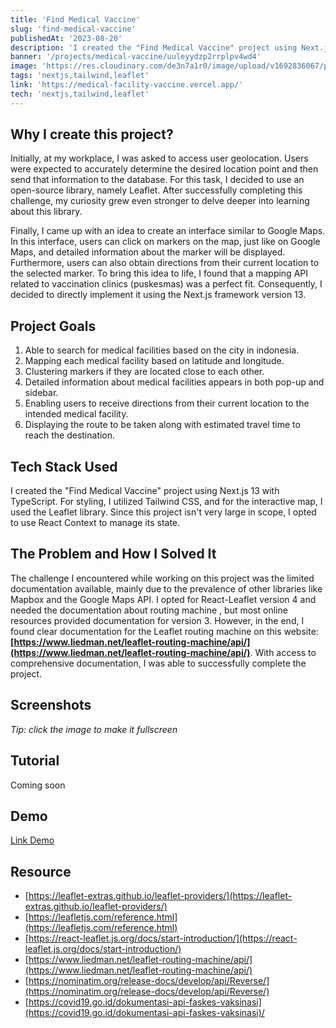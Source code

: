```yaml
---
title: 'Find Medical Vaccine'
slug: 'find-medical-vaccine'
publishedAt: '2023-08-20'
description: 'I created the "Find Medical Vaccine" project using Next.js 13 with TypeScript and leaflet'
banner: '/projects/medical-vaccine/uuleyydzp2rrplpv4wd4'
image: 'https://res.cloudinary.com/de3n7a1r0/image/upload/v1692836067/projects/medical-vaccine/uuleyydzp2rrplpv4wd4.jpg'
tags: 'nextjs,tailwind,leaflet'
link: 'https://medical-facility-vaccine.vercel.app/'
tech: 'nextjs,tailwind,leaflet'
---
```


## Why I create this project?

Initially, at my workplace, I was asked to access user geolocation. Users were expected to accurately determine the desired location point and then send that information to the database. For this task, I decided to use an open-source library, namely Leaflet. After successfully completing this challenge, my curiosity grew even stronger to delve deeper into learning about this library.

Finally, I came up with an idea to create an interface similar to Google Maps. In this interface, users can click on markers on the map, just like on Google Maps, and detailed information about the marker will be displayed. Furthermore, users can also obtain directions from their current location to the selected marker. To bring this idea to life, I found that a mapping API related to vaccination clinics (puskesmas) was a perfect fit. Consequently, I decided to directly implement it using the Next.js framework version 13.

## Project Goals

1. Able to search for medical facilities based on the city in indonesia.
2. Mapping each medical facility based on latitude and longitude.
3. Clustering markers if they are located close to each other.
4. Detailed information about medical facilities appears in both pop-up and sidebar.
5. Enabling users to receive directions from their current location to the intended medical facility.
6. Displaying the route to be taken along with estimated travel time to reach the destination.

## Tech Stack Used

I created the "Find Medical Vaccine" project using Next.js 13 with TypeScript. For styling, I utilized Tailwind CSS, and for the interactive map, I used the Leaflet library. Since this project isn't very large in scope, I opted to use React Context to manage its state.

<Techstack techs="nextjs,tailwind,leaflet" className="not-prose" />

## The Problem and How I Solved It

The challenge I encountered while working on this project was the limited documentation available, mainly due to the prevalence of other libraries like Mapbox and the Google Maps API. I opted for React-Leaflet version 4 and needed the documentation about routing machine , but most online resources provided documentation for version 3. However, in the end, I found clear documentation for the Leaflet routing machine on this website: **[https://www.liedman.net/leaflet-routing-machine/api/](https://www.liedman.net/leaflet-routing-machine/api/)**. With access to comprehensive documentation, I was able to successfully complete the project.

## Screenshots

_Tip: click the image to make it fullscreen_

<SplitImage>
  <Split>
    <CloudinaryImg
      mdx
      className="!mb-0 not-prose"
      publicId="projects/medical-vaccine/uuleyydzp2rrplpv4wd4"
      alt="landing-page"
      width={800}
      height={452}
    />
  </Split>
  <Split>
    <CloudinaryImg
      mdx
      className="!mb-0 not-prose"
      publicId="projects/medical-vaccine/ayqiga9k2yeod7z3vzdo"
      alt="landing-page"
      width={800}
      height={452}
    />
  </Split>
  <Split>
    <CloudinaryImg
      mdx
      className="!mb-0 not-prose"
      publicId="projects/medical-vaccine/vbxh910wlyaadc8zycf0"
      alt="landing-page"
      width={800}
      height={452}
    />
  </Split>
  <Split>
    <CloudinaryImg
      mdx
      className="!mb-0 not-prose"
      publicId="projects/medical-vaccine/se9hyvuxsdqsxdvzqygi"
      alt="landing-page"
      width={800}
      height={452}
    />
  </Split>
  <Split>
    <CloudinaryImg
      mdx
      className="!mb-0 not-prose"
      publicId="projects/medical-vaccine/yxyelfn3kf6pmwfgljpq"
      alt="landing-page"
      width={800}
      height={452}
    />
  </Split>
  <Split>
    <CloudinaryImg
      mdx
      className="!mb-0 not-prose"
      publicId="projects/medical-vaccine/ukp92o7vhumubfhliazw"
      alt="landing-page"
      width={800}
      height={452}
    />
  </Split>
</SplitImage>

## Tutorial

Coming soon

## Demo

[Link Demo](https://medical-facility-vaccine.vercel.app/)

## Resource

- [https://leaflet-extras.github.io/leaflet-providers/](https://leaflet-extras.github.io/leaflet-providers/)
- [https://leafletjs.com/reference.html](https://leafletjs.com/reference.html)
- [https://react-leaflet.js.org/docs/start-introduction/](https://react-leaflet.js.org/docs/start-introduction/)
- [https://www.liedman.net/leaflet-routing-machine/api/](https://www.liedman.net/leaflet-routing-machine/api/)
- [https://nominatim.org/release-docs/develop/api/Reverse/](https://nominatim.org/release-docs/develop/api/Reverse/)
- [https://covid19.go.id/dokumentasi-api-faskes-vaksinasi](https://covid19.go.id/dokumentasi-api-faskes-vaksinasi)/
